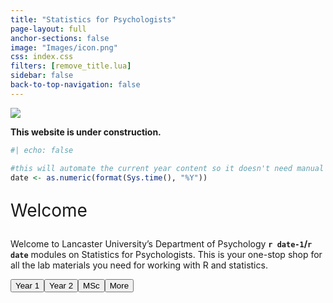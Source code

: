 ```yaml
---
title: "Statistics for Psychologists"
page-layout: full
anchor-sections: false
image: "Images/icon.png"
css: index.css
filters: [remove_title.lua]
sidebar: false
back-to-top-navigation: false
---
```


![](Images/LUPsychology.svg){fig-alt="University Logo" fig-align="center"}

::: callout-warning
**This website is under construction.**
:::

```r
#| echo: false

#this will automate the current year content so it doesn't need manual changing each year
date <- as.numeric(format(Sys.time(), "%Y"))
```

::: {.div style="font-size:2em;"}
Welcome
:::

Welcome to Lancaster University's Department of Psychology **`r date-1`/`r date`** modules on Statistics for Psychologists. This is your one-stop shop for all the lab materials you need for working with R and statistics.

```{=html}
<div class="container">
  <div class="row" style="display:flex;">
    <a href="https://m1v0.github.io/year_1/">
      <button type="button" class="btn btn-landing btn-lg btn-block">Year 1</button>
    </a>
    <a href="https://m1v0.github.io/year_1/">
      <button type="button" class="btn btn-landing btn-lg btn-block">Year 2</button>
    </a>
    <a href="https://m1v0.github.io/year_1/">
      <button type="button" class="btn btn-landing btn-lg btn-block">MSc</button>
    </a>
    <a href="https://m1v0.github.io/year_1/">
      <button type="button" class="btn btn-landing btn-lg btn-block">More</button>
    </a>
  </div>
</div>
```




